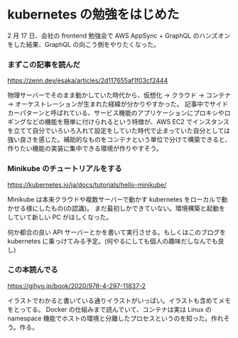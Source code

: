# kubernetes の勉強をはじめた

2 月 17 日、会社の frontend 勉強会で AWS AppSync + GraphQL のハンズオンをした結果、GraphQL の向こう側をやりたくなった。

### まずこの記事を読んだ

https://zenn.dev/esaka/articles/2d117655af1f03cf2444

物理サーバーでそのまま動かしていた時代から、仮想化 → クラウド → コンテナ → オーケストレーションが生まれた経緯が分かりやすかった。
記事中でサイドカーパターンと呼ばれている、サービス機能のアプリケーションにプロキシやロギングなどの機能を簡単に付けられるという特徴が、AWS EC2 でインスタンスを立てて自分でいろいろ入れて設定をしていた時代で止まっていた自分としては強い良さを感じた。補助的なものをコンテナという単位で分けて構築できると、作りたい機能の実装に集中できる環境が作りやすそう。

### Minikube のチュートリアルをする

https://kubernetes.io/ja/docs/tutorials/hello-minikube/

Minikube は本来クラウドや複数サーバーで動かす kubernetes をローカルで動かせる様にしたもの(の認識)。
まだ最初しかできていない。環境構築と起動をしていて新しい PC がほしくなった。

何か都合の良い API サーバーとかを書いて実行させる。もしくはこのブログを kubernetes に乗っけてみる予定。(何やるにしても個人の趣味だしなんでも良し)

### この本読んでる

https://gihyo.jp/book/2020/978-4-297-11837-2

イラストでわかると書いている通りイラストがいっぱい。イラストも含めてメモをとってる。
Docker の仕組みまで読んでいて、コンテナは実は Linux の namespace 機能でホストの環境と分離したプロセスというのを知った。作れそう。作る。
